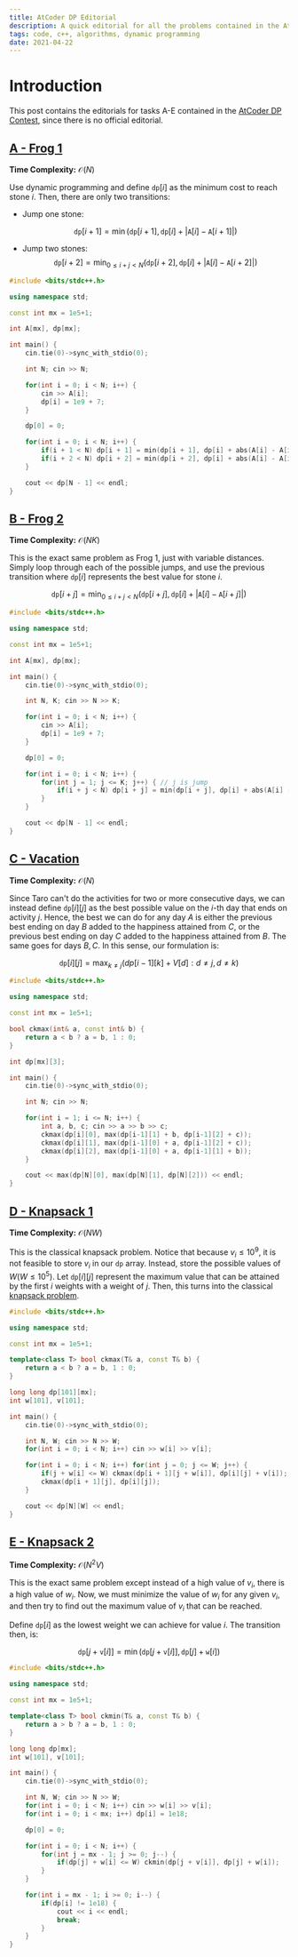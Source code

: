 ```yaml
---
title: AtCoder DP Editorial
description: A quick editorial for all the problems contained in the AtCoder DP Contest
tags: code, c++, algorithms, dynamic programming
date: 2021-04-22
---
```


# Introduction

This post contains the editorials for tasks A-E contained in the
[AtCoder DP Contest](https://atcoder.jp/contests/dp/tasks), since there is no
official editorial.

## [A - Frog 1](https://atcoder.jp/contests/dp/tasks/dp_a)

**Time Complexity:** $\mathcal{O}(N)$

Use dynamic programming and define $\texttt{dp}[i]$ as the minimum cost to reach
stone $i$. Then, there are only two transitions:

- Jump one stone:

  $$
  \texttt{dp}[i + 1] = \min(\texttt{dp}[i + 1], \texttt{dp}[i] + |\texttt{A}[i] - \texttt{A}[i + 1]|)
  $$

- Jump two stones:
  $$
  \texttt{dp}[i + 2] = \min_{0 \le i + j < N}(\texttt{dp}[i + 2], \texttt{dp}[i] + |\texttt{A}[i] - \texttt{A}[i + 2]|)
  $$

```cpp
#include <bits/stdc++.h>

using namespace std;

const int mx = 1e5+1;

int A[mx], dp[mx];

int main() {
	cin.tie(0)->sync_with_stdio(0);

	int N; cin >> N;

	for(int i = 0; i < N; i++) {
		cin >> A[i];
		dp[i] = 1e9 + 7;
	}

	dp[0] = 0;

	for(int i = 0; i < N; i++) {
		if(i + 1 < N) dp[i + 1] = min(dp[i + 1], dp[i] + abs(A[i] - A[i+1]));
		if(i + 2 < N) dp[i + 2] = min(dp[i + 2], dp[i] + abs(A[i] - A[i+2]));
	}

	cout << dp[N - 1] << endl;
}
```

## [B - Frog 2](https://atcoder.jp/contests/dp/tasks/dp_b)

**Time Complexity:** $\mathcal{O}(NK)$

This is the exact same problem as Frog 1, just with variable distances. Simply
loop through each of the possible jumps, and use the previous transition where
$\texttt{dp}[i]$ represents the best value for stone $i$.

$$
\texttt{dp}[i + j] = \min_{0 \le i + j < N}(\texttt{dp}[i + j], \texttt{dp}[i] + |\texttt{A}[i] - \texttt{A}[i + j]|)
$$

```cpp
#include <bits/stdc++.h>

using namespace std;

const int mx = 1e5+1;

int A[mx], dp[mx];

int main() {
	cin.tie(0)->sync_with_stdio(0);

	int N, K; cin >> N >> K;

	for(int i = 0; i < N; i++) {
		cin >> A[i];
		dp[i] = 1e9 + 7;
	}

	dp[0] = 0;

	for(int i = 0; i < N; i++) {
		for(int j = 1; j <= K; j++) { // j is jump
			if(i + j < N) dp[i + j] = min(dp[i + j], dp[i] + abs(A[i] - A[i + j]));
		}
	}

	cout << dp[N - 1] << endl;
}
```

## [C - Vacation](https://atcoder.jp/contests/dp/tasks/dp_c)

**Time Complexity:** $\mathcal{O}(N)$

Since Taro can't do the activities for two or more consecutive days, we can
instead define $\texttt{dp}[i][j]$ as the best possible value on the $i$-th day
that ends on activity $j$. Hence, the best we can do for any day $A$ is either
the previous best ending on day $B$ added to the happiness attained from $C$, or
the previous best ending on day $C$ added to the happiness attained from $B$.
The same goes for days $B, C$. In this sense, our formulation is:

$$
\texttt{dp}[i][j] = \max_{k \neq j}(dp[i-1][k] + V[d] : d \neq j, d \neq k)
$$

```cpp
#include <bits/stdc++.h>

using namespace std;

const int mx = 1e5+1;

bool ckmax(int& a, const int& b) {
	return a < b ? a = b, 1 : 0;
}

int dp[mx][3];

int main() {
	cin.tie(0)->sync_with_stdio(0);

	int N; cin >> N;

	for(int i = 1; i <= N; i++) {
		int a, b, c; cin >> a >> b >> c;
		ckmax(dp[i][0], max(dp[i-1][1] + b, dp[i-1][2] + c));
		ckmax(dp[i][1], max(dp[i-1][0] + a, dp[i-1][2] + c));
		ckmax(dp[i][2], max(dp[i-1][0] + a, dp[i-1][1] + b));
	}

	cout << max(dp[N][0], max(dp[N][1], dp[N][2])) << endl;
}
```

## [D - Knapsack 1](https://atcoder.jp/contests/dp/tasks/dp_d)

**Time Complexity:** $\mathcal{O}(NW)$

This is the classical knapsack problem. Notice that because $v_i \le 10^9$, it
is not feasible to store $v_i$ in our $\texttt{dp}$ array. Instead, store the
possible values of $W (W \le 10^5)$. Let $\texttt{dp}[i][j]$ represent the
maximum value that can be attained by the first $i$ weights with a weight of
$j$. Then, this turns into the classical
[knapsack problem](https://usaco.guide/CPH.pdf#page=82).

```cpp
#include <bits/stdc++.h>

using namespace std;

const int mx = 1e5+1;

template<class T> bool ckmax(T& a, const T& b) {
	return a < b ? a = b, 1 : 0;
}

long long dp[101][mx];
int w[101], v[101];

int main() {
	cin.tie(0)->sync_with_stdio(0);

	int N, W; cin >> N >> W;
	for(int i = 0; i < N; i++) cin >> w[i] >> v[i];

	for(int i = 0; i < N; i++) for(int j = 0; j <= W; j++) {
		if(j + w[i] <= W) ckmax(dp[i + 1][j + w[i]], dp[i][j] + v[i]);
		ckmax(dp[i + 1][j], dp[i][j]);
	}

	cout << dp[N][W] << endl;
}
```

## [E - Knapsack 2](https://atcoder.jp/contests/dp/tasks/dp_e)

**Time Complexity:** $\mathcal{O}(N^2V)$

This is the exact same problem except instead of a high value of $v_i$, there is
a high value of $w_i$. Now, we must minimize the value of $w_i$ for any given
$v_i$, and then try to find out the maximum value of $v_i$ that can be reached.

Define $\texttt{dp}[i]$ as the lowest weight we can achieve for value $i$. The
transition then, is:

$$
\texttt{dp}[j + \texttt{v}[i]] = \min (\texttt{dp}[j + \texttt{v}[i]],\texttt{dp}[j] + \texttt{w}[i])
$$

```cpp
#include <bits/stdc++.h>

using namespace std;

const int mx = 1e5+1;

template<class T> bool ckmin(T& a, const T& b) {
	return a > b ? a = b, 1 : 0;
}

long long dp[mx];
int w[101], v[101];

int main() {
	cin.tie(0)->sync_with_stdio(0);

	int N, W; cin >> N >> W;
	for(int i = 0; i < N; i++) cin >> w[i] >> v[i];
	for(int i = 0; i < mx; i++) dp[i] = 1e18;

	dp[0] = 0;

	for(int i = 0; i < N; i++) {
		for(int j = mx - 1; j >= 0; j--) {
			if(dp[j] + w[i] <= W) ckmin(dp[j + v[i]], dp[j] + w[i]);
		}
	}

	for(int i = mx - 1; i >= 0; i--) {
		if(dp[i] != 1e18) {
			cout << i << endl;
			break;
		}
	}
}
```
